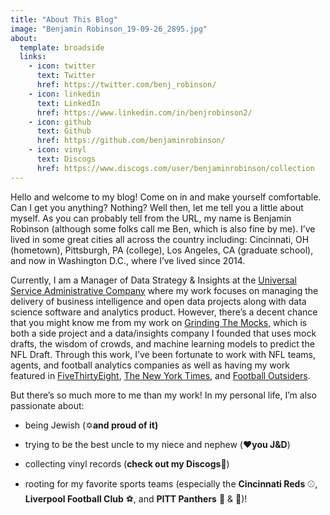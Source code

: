 ```yaml
---
title: "About This Blog"
image: "Benjamin Robinson_19-09-26_2895.jpg"
about:
  template: broadside
  links:
    - icon: twitter
      text: Twitter
      href: https://twitter.com/benj_robinson/
    - icon: linkedin
      text: LinkedIn
      href: https://www.linkedin.com/in/benjrobinson2/
    - icon: github
      text: Github
      href: https://github.com/benjaminrobinson/
    - icon: vinyl
      text: Discogs
      href: https://www.discogs.com/user/benjaminrobinson/collection
---
```


Hello and welcome to my blog! Come on in and make yourself comfortable. Can I get you anything? Nothing? Well then, let me tell you a little about myself. As you can probably tell from the URL, my name is Benjamin Robinson (although some folks call me Ben, which is also fine by me). I've lived in some great cities all across the country including: Cincinnati, OH (hometown), Pittsburgh, PA (college), Los Angeles, CA (graduate school), and now in Washington D.C., where I've lived since 2014.

Currently, I am a Manager of Data Strategy & Insights at the [Universal Service Administrative Company](https://www.usac.org) where my work focuses on managing the delivery of business intelligence and open data projects along with data science software and analytics product. However, there's a decent chance that you might know me from my work on [Grinding The Mocks](https://www.grindingthemocks.com), which is both a side project and a data/insights company I founded that uses mock drafts, the wisdom of crowds, and machine learning models to predict the NFL Draft. Through this work, I've been fortunate to work with NFL teams, agents, and football analytics companies as well as having my work featured in [FiveThirtyEight](https://archive.is/GmZ0E), [The New York Times](https://archive.is/1YgGr), and [Football Outsiders](https://archive.is/Ahhdd).

But there's so much more to me than my work! In my personal life, I'm also passionate about:

-   being Jewish (✡️**and proud of it)**

-   trying to be the best uncle to my niece and nephew (**❤️you J&D**)

-   collecting vinyl records (**check out my Discogs**💽)

-   rooting for my favorite sports teams (especially the **Cincinnati Reds** ⚾, **Liverpool Football Club** ⚽, and **PITT Panthers** 🏈 & 🏀)!
